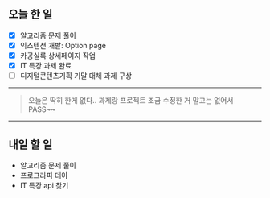 ## 오늘 한 일

- [x] 알고리즘 문제 풀이
- [x] 익스텐션 개발: Option page
- [x] 카공실록 상세페이지 작업
- [x] IT 특강 과제 완료
- [ ] 디지털콘텐츠기획 기말 대체 과제 구상

---

> 오늘은 딱히 한게 없다.. 과제랑 프로젝트 조금 수정한 거 말고는 없어서 PASS~~

---

## 내일 할 일

- 알고리즘 문제 풀이
- 프로그라피 데이
- IT 특강 api 찾기
